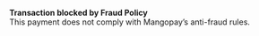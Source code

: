   
<Card title="008500" href="/errors/codes/008500">  

 **Transaction blocked by Fraud Policy**  
 This payment does not comply with Mangopay’s anti-fraud rules.  

</Card>